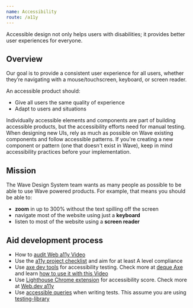 ```yaml
---
name: Accessibility
route: /a11y
---
```



<TitleCard title="Accessibility (a11y)">
    Accessible design not only helps users with disabilities; it provides better user experiences for everyone.
</TitleCard>

## Overview

Our goal is to provide a consistent user experience for all users, whether they’re navigating with a mouse/touchscreen, keyboard, or screen reader.

An accessible product should:

- Give all users the same quality of experience
- Adapt to users and situations

Individually accessible elements and components are part of building accessible products, but the accessibility efforts need for manual testing. When designing new UIs, rely as much as possible on Wave existing components and follow accessible patterns. If you're creating a new component or pattern (one that doesn't exist in Wave), keep in mind accessibility practices before your implementation.

## Mission

The Wave Design System team wants as many people as possible to be able to use Wave powered products. For example, that means you should be able to:

- **zoom** in up to 300% without the text spilling off the screen
- navigate most of the website using just a **keyboard**
- listen to most of the website using a **screen reader**

## Aid development process

- How to [audit Web a11y Video](https://www.youtube.com/watch?v=cOmehxAU_4s)
- Use the [a11y project checklist](https://www.a11yproject.com/checklist/) and aim for at least A level compliance
- Use [axe dev tools](https://chrome.google.com/webstore/detail/axe-devtools-web-accessib/lhdoppojpmngadmnindnejefpokejbdd) for accessibility testing. Check more at [deque Axe](https://www.deque.com/axe/devtools/) and learn [how to use it with this Video](https://www.youtube.com/watch?v=dyU9yrRJ5Eg)
- Use [Lighthouse Chrome extension](https://chrome.google.com/webstore/detail/lighthouse/blipmdconlkpinefehnmjammfjpmpbjk?hl=en) for accessibility score. Check more at [Web.dev a11y](https://web.dev/accessibility-scoring/)
- Use [accessible queries](https://testing-library.com/docs/queries/about#priority) when writing tests. This assume you are using [testing-library](https://testing-library.com/)
